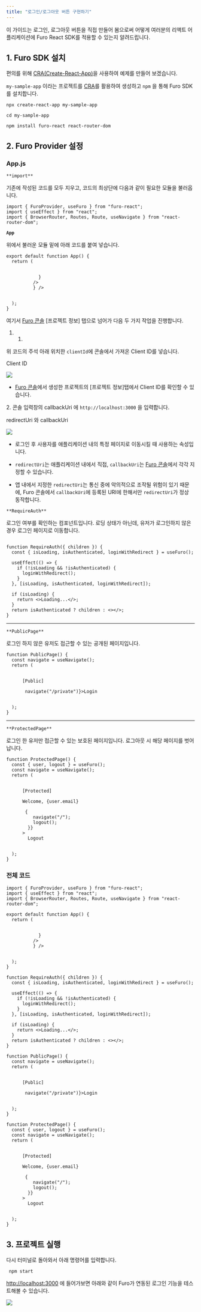 ```yaml
---
title: "로그인/로그아웃 버튼 구현하기"
---
```


이 가이드는 로그인, 로그아웃 버튼을 직접 만들어 봄으로써 어떻게 여러분의 리액트 어플리케이션에 Furo React SDK를 적용할 수 있는지 알려드립니다.

## 1\. Furo SDK 설치

편의를 위해 [CRA(Create-React-App)](https://create-react-app.dev/)을 사용하여 예제를 만들어 보겠습니다.

`my-sample-app` 이라는 프로젝트를 [CRA](https://reactjs.org/docs/create-a-new-react-app.html#create-react-app)를 활용하여 생성하고 `npm` 을 통해 Furo SDK 를 설치합니다.

```
npx create-react-app my-sample-app

cd my-sample-app

npm install furo-react react-router-dom
```

## 2\. Furo Provider 설정

### App.js

`**import**`

기존에 작성된 코드를 모두 지우고, 코드의 최상단에 다음과 같이 필요한 모듈을 불러옵니다.

```
import { FuroProvider, useFuro } from "furo-react";
import { useEffect } from "react";
import { BrowserRouter, Routes, Route, useNavigate } from "react-router-dom";
```


**`App`**

위에서 불러운 모듈 밑에 아래 코드를 붙여 넣습니다.

```
export default function App() {
  return (
                
              
            }
          />
          } />
      
    
  );
}
```

여기서 [Furo 콘솔](https://console.furo.one/projects) \[프로젝트 정보\] 탭으로 넘어가 다음 두 가지 작업을 진행합니다.

1. 1.  
위 코드의 주석 아래 위치한 `clientId`에 콘솔에서 가져온 Client ID를 넣습니다.

Client ID


![](/images/guides/image.png)


* [Furo 콘솔](https://console.furo.one/projects)에서 생성한 프로젝트의 \[프로젝트 정보\]탭에서 Client ID를 확인할 수 있습니다.

 2\. 콘솔 입력창의 callbackUri 에 `http://localhost:3000` 을 입력합니다.

redirectUri 와 callbackUri


![](/images/guides/image.png)


* 로그인 후 사용자를 애플리케이션 내의 특정 페이지로 이동시킬 때 사용하는 속성입니다.

* `redirectUri`는 애플리케이션 내에서 직접, `callbackUri`는 [Furo 콘솔](https://console.furo.one/projects)에서 각각 지정할 수 있습니다.

* 앱 내에서 지정한 `redirectUri`는 통신 중에 악의적으로 조작될 위험이 있기 때문에, Furo 콘솔에서 `callbackUri`에 등록된 URI에 한해서만 `redirectUri`가 정상 동작합니다.


`**RequireAuth**`

로그인 여부를 확인하는 컴포넌트입니다. 로딩 상태가 아닌데, 유저가 로그인하지 않은 경우 로그인 페이지로 이동합니다.

```

function RequireAuth({ children }) {
  const { isLoading, isAuthenticated, loginWithRedirect } = useFuro();

  useEffect(() => {
    if (!isLoading && !isAuthenticated) {
      loginWithRedirect();
    }
  }, [isLoading, isAuthenticated, loginWithRedirect]);
  
  if (isLoading) {
    return <>Loading...</>;
  }
  return isAuthenticated ? children : <></>;
}
```

****

`**PublicPage**`

로그인 하지 않은 유저도 접근할 수 있는 공개된 페이지입니다. 

```
function PublicPage() {
  const navigate = useNavigate();
  return (
    

      [Public]

       navigate("/private")}>Login
    

  );
}
```

****

`**ProtectedPage**`

로그인 한 유저만 접근할 수 있는 보호된 페이지입니다. 로그아웃 시 해당 페이지를 벗어납니다.

```
function ProtectedPage() {
  const { user, logout } = useFuro();
  const navigate = useNavigate();
  return (
    

      [Protected]

      Welcome, {user.email}

       {
          navigate("/");
          logout();
        }}
      >
        Logout
    

  );
}
```


### 전체 코드

```
import { FuroProvider, useFuro } from "furo-react";
import { useEffect } from "react";
import { BrowserRouter, Routes, Route, useNavigate } from "react-router-dom";

export default function App() {
  return (
                
              
            }
          />
          } />
      
    
  );
}

function RequireAuth({ children }) {
  const { isLoading, isAuthenticated, loginWithRedirect } = useFuro();

  useEffect(() => {
    if (!isLoading && !isAuthenticated) {
      loginWithRedirect();
    }
  }, [isLoading, isAuthenticated, loginWithRedirect]);

  if (isLoading) {
    return <>Loading...</>;
  }
  return isAuthenticated ? children : <></>;
}

function PublicPage() {
  const navigate = useNavigate();
  return (
    

      [Public]

       navigate("/private")}>Login
    

  );
}

function ProtectedPage() {
  const { user, logout } = useFuro();
  const navigate = useNavigate();
  return (
    

      [Protected]

      Welcome, {user.email}

       {
          navigate("/");
          logout();
        }}
      >
        Logout
    

  );
}

```

## 3\. 프로젝트 실행

다시 터미널로 돌아와서 아래 명령어를 입력합니다.

```
 npm start
```

[http://localhost:3000](https://localhost:3000) 에 들어가보면 아래와 같이 Furo가 연동된 로그인 기능을 테스트해볼 수 있습니다.

![](/images/guides/furo-example.gif)